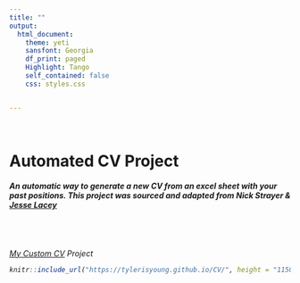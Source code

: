 ```yaml
---
title: ""
output:
  html_document:
    theme: yeti
    sansfont: Georgia
    df_print: paged
    Highlight: Tango
    self_contained: false
    css: styles.css


---
```


<br>


<h1>**Automated CV Project**</h1>
<h6>***An automatic way to generate a new CV from an excel sheet with your past positions. This project was sourced and adapted from Nick Strayer & [Jesse Lacey](https://github.com/DS4PS/cv)***
</h6>
<br>
<h6>*[My Custom CV](https://tylerisyoung.github.io/CV/) Project *

 
```r
knitr::include_url("https://tylerisyoung.github.io/CV/", height = "1150px")



```


